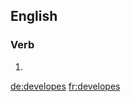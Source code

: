 
==English==

===Verb===
{{head|en|verb form}}

# {{en-third-person singular of|develope}}

[[de:developes]]
[[fr:developes]]